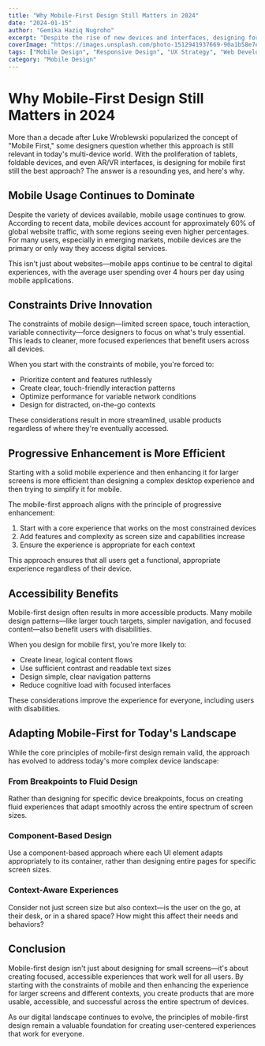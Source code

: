 ```yaml
---
title: "Why Mobile-First Design Still Matters in 2024"
date: "2024-01-15"
author: "Gemika Haziq Nugroho"
excerpt: "Despite the rise of new devices and interfaces, designing for mobile first continues to be a crucial approach for creating successful digital products."
coverImage: "https://images.unsplash.com/photo-1512941937669-90a1b58e7e9c?ixlib=rb-4.0.3&ixid=MnwxMjA3fDB8MHxwaG90by1wYWdlfHx8fGVufDB8fHx8&auto=format&fit=crop&w=1000&q=80"
tags: ["Mobile Design", "Responsive Design", "UX Strategy", "Web Development"]
category: "Mobile Design"
---
```


# Why Mobile-First Design Still Matters in 2024

More than a decade after Luke Wroblewski popularized the concept of "Mobile First," some designers question whether this approach is still relevant in today's multi-device world. With the proliferation of tablets, foldable devices, and even AR/VR interfaces, is designing for mobile first still the best approach? The answer is a resounding yes, and here's why.

## Mobile Usage Continues to Dominate

Despite the variety of devices available, mobile usage continues to grow. According to recent data, mobile devices account for approximately 60% of global website traffic, with some regions seeing even higher percentages. For many users, especially in emerging markets, mobile devices are the primary or only way they access digital services.

This isn't just about websites—mobile apps continue to be central to digital experiences, with the average user spending over 4 hours per day using mobile applications.

## Constraints Drive Innovation

The constraints of mobile design—limited screen space, touch interaction, variable connectivity—force designers to focus on what's truly essential. This leads to cleaner, more focused experiences that benefit users across all devices.

When you start with the constraints of mobile, you're forced to:

- Prioritize content and features ruthlessly
- Create clear, touch-friendly interaction patterns
- Optimize performance for variable network conditions
- Design for distracted, on-the-go contexts

These considerations result in more streamlined, usable products regardless of where they're eventually accessed.

## Progressive Enhancement is More Efficient

Starting with a solid mobile experience and then enhancing it for larger screens is more efficient than designing a complex desktop experience and then trying to simplify it for mobile.

The mobile-first approach aligns with the principle of progressive enhancement:

1. Start with a core experience that works on the most constrained devices
2. Add features and complexity as screen size and capabilities increase
3. Ensure the experience is appropriate for each context

This approach ensures that all users get a functional, appropriate experience regardless of their device.

## Accessibility Benefits

Mobile-first design often results in more accessible products. Many mobile design patterns—like larger touch targets, simpler navigation, and focused content—also benefit users with disabilities.

When you design for mobile first, you're more likely to:

- Create linear, logical content flows
- Use sufficient contrast and readable text sizes
- Design simple, clear navigation patterns
- Reduce cognitive load with focused interfaces

These considerations improve the experience for everyone, including users with disabilities.

## Adapting Mobile-First for Today's Landscape

While the core principles of mobile-first design remain valid, the approach has evolved to address today's more complex device landscape:

### From Breakpoints to Fluid Design

Rather than designing for specific device breakpoints, focus on creating fluid experiences that adapt smoothly across the entire spectrum of screen sizes.

### Component-Based Design

Use a component-based approach where each UI element adapts appropriately to its container, rather than designing entire pages for specific screen sizes.

### Context-Aware Experiences

Consider not just screen size but also context—is the user on the go, at their desk, or in a shared space? How might this affect their needs and behaviors?

## Conclusion

Mobile-first design isn't just about designing for small screens—it's about creating focused, accessible experiences that work well for all users. By starting with the constraints of mobile and then enhancing the experience for larger screens and different contexts, you create products that are more usable, accessible, and successful across the entire spectrum of devices.

As our digital landscape continues to evolve, the principles of mobile-first design remain a valuable foundation for creating user-centered experiences that work for everyone.
